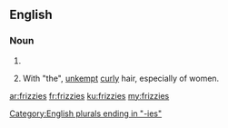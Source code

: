 ==English==

===Noun===
{{head|en|plural}}

# {{plural of|frizzy|lang=en|nocat=1}}
# {{context|colloquial|lang=en}} With "the", [[unkempt]] [[curly]] hair, especially of women.

[[Category:English plurals ending in "-ies"]]

[[ar:frizzies]]
[[fr:frizzies]]
[[ku:frizzies]]
[[my:frizzies]]